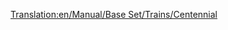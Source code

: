 [[Translation:en/Manual/Base Set/Trains/Centennial]]
{{es/Manual/Base Set/Trains/Trenes|Imagen=[[File:en/Manual/Base Set/Trains/Centennial.png]]
|Nombre=Centennial
|Precio=70.312 € (35.156 £)
|Velocidad=112 km/h (70 mph)
|Peso=207 t
|Potencia=6.600 CV (4.924 kW)
|Coste-anual=4.722 € (2.361 £)
|Diseño=1972
|Duración=22
|Capacidad=--
|Descripción=Todavía no hay una descripción disponible sobre esta máquina de tren. Si usted sabe algo acerca de este tren, no dude en editar esta página y añadirla. 
|Vida-real=La «[https://www.wikipedia.org/wiki/EMD DDA40X Centennial]» fue un tipo de máquina real, construida para la Union Pacific Railroad. Su nombre proviene de la celebración del 100 aniversario del [https://www.wikipedia.org/wiki/es:Primer ferrocarril transcontinental de Estados Unidos#Golden Spike Clavo de Oro].

[http://www.steamlocomotive.com/centennials/ «Centennial» reales de la Union Pacific]
}}